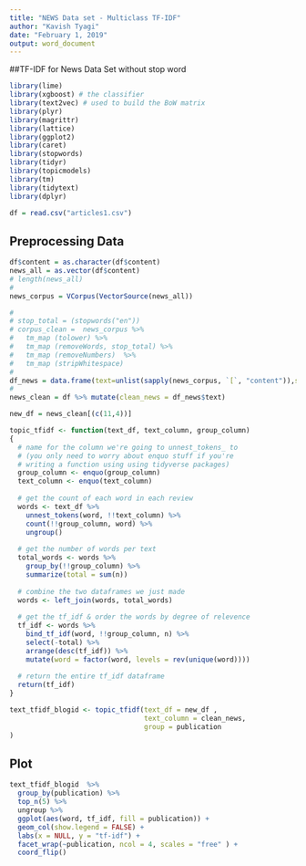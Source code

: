 ---
title: "NEWS Data set - Multiclass TF-IDF"
author: "Kavish Tyagi"
date: "February 1, 2019"
output: word_document
---

##TF-IDF for News Data Set without stop word 

```{r}
library(lime)
library(xgboost) # the classifier
library(text2vec) # used to build the BoW matrix
library(plyr)
library(magrittr)
library(lattice)
library(ggplot2)
library(caret)
library(stopwords)
library(tidyr)
library(topicmodels)
library(tm)
library(tidytext)
library(dplyr)

```



```{r}
df = read.csv("articles1.csv")
```

## Preprocessing Data

```{r}
df$content = as.character(df$content) 
news_all = as.vector(df$content)
# length(news_all)
# 
news_corpus = VCorpus(VectorSource(news_all))

# 
# stop_total = (stopwords("en"))
# corpus_clean =  news_corpus %>% 
#   tm_map (tolower) %>% 
#   tm_map (removeWords, stop_total) %>%
#   tm_map (removeNumbers)  %>%
#   tm_map (stripWhitespace) 
# 
df_news = data.frame(text=unlist(sapply(news_corpus, `[`, "content")),stringsAsFactors=F)
# 
news_clean = df %>% mutate(clean_news = df_news$text)

new_df = news_clean[(c(11,4))]
```


```{r}
topic_tfidf <- function(text_df, text_column, group_column)
{
  # name for the column we're going to unnest_tokens_ to
  # (you only need to worry about enquo stuff if you're
  # writing a function using using tidyverse packages)
  group_column <- enquo(group_column)
  text_column <- enquo(text_column)
  
  # get the count of each word in each review
  words <- text_df %>%
    unnest_tokens(word, !!text_column) %>%
    count(!!group_column, word) %>% 
    ungroup()
  
  # get the number of words per text
  total_words <- words %>% 
    group_by(!!group_column) %>% 
    summarize(total = sum(n))
  
  # combine the two dataframes we just made
  words <- left_join(words, total_words)
  
  # get the tf_idf & order the words by degree of relevence
  tf_idf <- words %>%
    bind_tf_idf(word, !!group_column, n) %>%
    select(-total) %>%
    arrange(desc(tf_idf)) %>%
    mutate(word = factor(word, levels = rev(unique(word))))
  
  # return the entire tf_idf dataframe
  return(tf_idf)
}

```

```{r}
text_tfidf_blogid <- topic_tfidf(text_df = new_df , 
                                 text_column = clean_news, 
                                 group = publication 
)

```
## Plot

```{r}
text_tfidf_blogid  %>% 
  group_by(publication) %>% 
  top_n(5) %>% 
  ungroup %>%
  ggplot(aes(word, tf_idf, fill = publication)) +
  geom_col(show.legend = FALSE) +
  labs(x = NULL, y = "tf-idf") +
  facet_wrap(~publication, ncol = 4, scales = "free" ) +
  coord_flip()
```